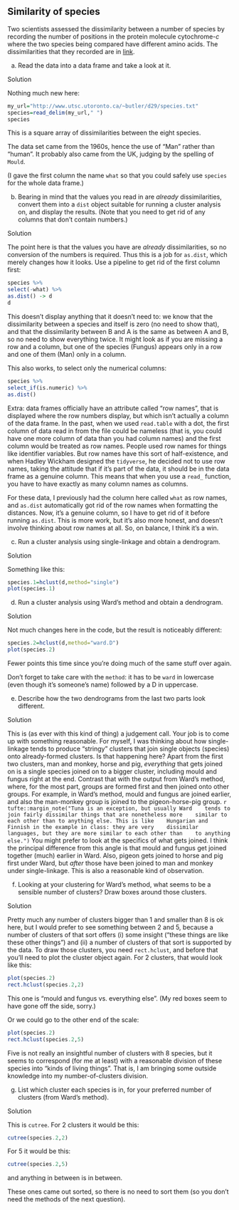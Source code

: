 ##  Similarity of species 


 Two scientists assessed the dissimilarity
between a number 
of species by recording the number of positions in the protein
molecule cytochrome-$c$ where the two species being compared have
different amino acids. The dissimilarities that they recorded are in
[link](http://www.utsc.utoronto.ca/~butler/d29/species.txt).



(a) Read the data into a data frame and take a look at it.


Solution


Nothing much new here:
```r
my_url="http://www.utsc.utoronto.ca/~butler/d29/species.txt"
species=read_delim(my_url," ")
species
```

     

This is a square array of dissimilarities between the eight species.

The data set came from the 1960s, hence the use of "Man" rather than
"human". It probably also came from the UK, judging by the spelling
of `Mould`.

(I gave the first column the name `what` so that you could
safely use `species` for the whole data frame.)
    


(b) Bearing in mind that the values you read in are
*already* dissimilarities, convert them into a `dist`
object suitable for running a cluster analysis on, and display the
results. (Note that you need to get rid of any columns that don't
contain numbers.)


Solution


The point here is that the values you have are *already*
dissimilarities, so no conversion of the numbers is required. Thus
this is a job for `as.dist`, which merely changes how it
looks. Use a pipeline to get rid of the first column first:
```r
species %>%
select(-what) %>% 
as.dist() -> d
d
```



This doesn't display anything that it doesn't need to: we know that the
dissimilarity between a species and itself is zero (no need to show
that), and that the dissimilarity between B and A is the same as
between A and B, so no need to show everything twice. It might look as
if you are missing a row and a column, but one of the species (Fungus)
appears only in a row and one of them (Man) only in a column.

This also works, to select only the numerical columns:

```r
species %>%
select_if(is.numeric) %>%
as.dist()
```

 

Extra: data frames officially have an attribute called "row names",
that is displayed where the row numbers display, but which isn't
actually a column of the data frame. In the past, when we used
`read.table` with a dot, the first column of data read in from
the file could be nameless (that is, you could have one more column of
data than you had column names) and the first column would be treated
as row names. People used row names for things like identifier
variables. But row names have this sort of half-existence, and when
Hadley Wickham designed the `tidyverse`, he decided not to use
row names, taking the attitude that if it's part of the data, it
should be in the data frame as a genuine column. This means that when
you use a `read_` function, you have to have exactly as many
column names as columns. 

For these data, I previously had the column here called
`what` as row names, and `as.dist` automatically got rid
of the row names when formatting the distances. Now, it's a
genuine column, so I have to get rid of it before running
`as.dist`. This is more work, but it's also more honest, and
doesn't involve thinking about row names at all. So, on balance, I
think it's a win.
  


(c) Run a cluster analysis using single-linkage and obtain a dendrogram.


Solution


Something like this:
```r
species.1=hclust(d,method="single")
plot(species.1)
```

     
    


(d) Run a cluster analysis using Ward's method and obtain a dendrogram.


Solution


Not much changes  here in the code, but the result is noticeably
different:
```r
species.2=hclust(d,method="ward.D")
plot(species.2)
```

  

Fewer points this time since you're doing much of the same stuff over again.

Don't forget to take care with the `method`: it has to be
`ward` in lowercase (even though it's someone's name) followed
by a D in uppercase.

    


(e) Describe how the two dendrograms from the last two parts
look different.


Solution


This is (as ever with this kind of thing) a judgement call. Your
job is to come up with something reasonable.
For myself, I was thinking about how single-linkage tends to
produce "stringy" clusters that join single objects (species)
onto already-formed clusters. Is that happening here? Apart from
the first two clusters, man and monkey, horse and pig,
*everything* that gets joined on is a single species joined
on to a bigger cluster, including mould and fungus right at the
end. Contrast that with the output from Ward's method, where, for
the most part, groups are formed first and then joined onto other
groups. For example, in Ward's method, mould and fungus are joined
earlier, and also the man-monkey group is joined to the
pigeon-horse-pig group.
`r tufte::margin_note("Tuna is an exception, but usually Ward    tends to join fairly dissimilar things that are nonetheless more    similar to each other than to anything else. This is like    Hungarian and Finnish in the example in class: they are very    dissimilar languages, but they are more similar to each other than    to anything else.")`
You might prefer to look at the specifics of what gets joined. I
think the principal difference from this angle is that mould and
fungus get joined together (much) earlier in Ward. Also, pigeon
gets joined to horse and pig first under Ward, but *after*
those have been joined to man and monkey under
single-linkage. This is also a reasonable kind of observation.
    


(f) Looking at your clustering for Ward's method, what seems to
be a sensible number of clusters? Draw boxes around those clusters.


Solution


Pretty much any number of clusters bigger than 1 and smaller than
8 is ok here, but I would prefer to see something between 2 and
5, because a number of clusters of that sort offers (i) some
insight ("these things are like these other things") and (ii) a
number of clusters of that sort is supported by the data.
To draw those clusters, you need `rect.hclust`, and
before that you'll need to plot the cluster object again. For 2
clusters, that would look like this:
```r
plot(species.2)
rect.hclust(species.2,2)
```

 

This one is "mould and fungus vs.\ everything else". (My red boxes
seem to have gone off the side, sorry.)

Or we could go to the other end of the scale:

```r
plot(species.2)
rect.hclust(species.2,5)
```

 

Five is not really an insightful number of clusters with 8 species,
but it seems to correspond (for me at least) with a reasonable
division of these species into "kinds of living things". That is, I
am bringing some outside knowledge into my number-of-clusters division.
    


(g) List which cluster each species is in, for your preferred
number of clusters (from Ward's method).


Solution


This is `cutree`. For 2 clusters it would be this:
```r
cutree(species.2,2)
```

     

For 5 it would be this:

```r
cutree(species.2,5)
```

 

and anything in between is in between. 

These ones came out sorted, so there is no need to sort them (so you
don't need the methods of the next question).
    



